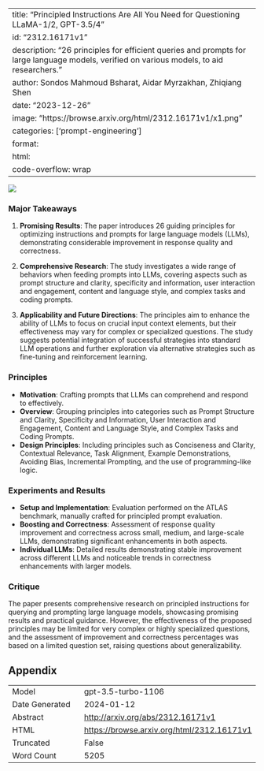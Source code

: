 
---
title: "Principled Instructions Are All You Need for Questioning LLaMA-1/2, GPT-3.5/4"
id: "2312.16171v1"
description: "26 principles for efficient queries and prompts for large language models, verified on various models, to aid researchers."
author: Sondos Mahmoud Bsharat, Aidar Myrzakhan, Zhiqiang Shen
date: "2023-12-26"
image: "https://browse.arxiv.org/html/2312.16171v1/x1.png"
categories: ['prompt-engineering']
format:
  html:
    code-overflow: wrap
---

![](https://browse.arxiv.org/html/2312.16171v1/x1.png)

### Major Takeaways

1. **Promising Results**: The paper introduces 26 guiding principles for optimizing instructions and prompts for large language models (LLMs), demonstrating considerable improvement in response quality and correctness.

2. **Comprehensive Research**: The study investigates a wide range of behaviors when feeding prompts into LLMs, covering aspects such as prompt structure and clarity, specificity and information, user interaction and engagement, content and language style, and complex tasks and coding prompts.

3. **Applicability and Future Directions**: The principles aim to enhance the ability of LLMs to focus on crucial input context elements, but their effectiveness may vary for complex or specialized questions. The study suggests potential integration of successful strategies into standard LLM operations and further exploration via alternative strategies such as fine-tuning and reinforcement learning.

### Principles

- **Motivation**: Crafting prompts that LLMs can comprehend and respond to effectively.
- **Overview**: Grouping principles into categories such as Prompt Structure and Clarity, Specificity and Information, User Interaction and Engagement, Content and Language Style, and Complex Tasks and Coding Prompts.
- **Design Principles**: Including principles such as Conciseness and Clarity, Contextual Relevance, Task Alignment, Example Demonstrations, Avoiding Bias, Incremental Prompting, and the use of programming-like logic.

### Experiments and Results

- **Setup and Implementation**: Evaluation performed on the ATLAS benchmark, manually crafted for principled prompt evaluation.
- **Boosting and Correctness**: Assessment of response quality improvement and correctness across small, medium, and large-scale LLMs, demonstrating significant enhancements in both aspects.
- **Individual LLMs**: Detailed results demonstrating stable improvement across different LLMs and noticeable trends in correctness enhancements with larger models.

### Critique

The paper presents comprehensive research on principled instructions for querying and prompting large language models, showcasing promising results and practical guidance. However, the effectiveness of the proposed principles may be limited for very complex or highly specialized questions, and the assessment of improvement and correctness percentages was based on a limited question set, raising questions about generalizability.


## Appendix

|          |          |
|----------|----------|
| Model     | gpt-3.5-turbo-1106       |
| Date Generated     | 2024-01-12       |
| Abstract | [http://arxiv.org/abs/2312.16171v1](http://arxiv.org/abs/2312.16171v1)        |
| HTML     | [https://browse.arxiv.org/html/2312.16171v1](https://browse.arxiv.org/html/2312.16171v1)       |
| Truncated       | False       |
| Word Count       | 5205       |